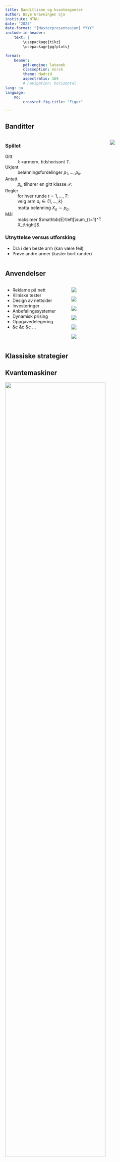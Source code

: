 ```yaml
---
title: Bandittisme og kvanteagenter
author: Boye Gravningen Sjo
institute: NTNU
date: "2023"
date-format: "[Masterpresentasjon] YYYY"
include-in-header: 
    text: |
        \usepackage{tikz}
        \usepackage{pgfplots}

format: 
    beamer:
        pdf-engine: latexmk
        classoption: norsk
        theme: Madrid
        aspectratio: 169
        # navigation: horizontal
lang: no
language:
    no:
        crossref-fig-title: "Figur"

---
```


## Banditter
:::: {.columns align=center}

::: {.column width="60%"}
### Spillet

Gitt
:   $k$ «armer», tidshorisont $T$.

Ukjent
:   belønningsfordelinger $p_1, \dots, p_k$.

Antatt
:   $p_a$ tilhører en gitt klasse $\mathcal{P}$.

Regler
:   for hver runde $t=1, \dots, T$:\
    velg arm $a_t \in \{1, \dots, k\}$\
    motta belønning $X_a \sim p_a$.

Mål
:   maksimer $\mathbb{E}\left[\sum_{t=1}^T X_t\right]$.


### Utnyttelse versus utforsking
- Dra i den beste arm (kan være feil)
- Prøve andre armer (kaster bort runder)
:::

::: {.column width="30%"}
![](images/bandits.jpg){fig-align="right"}
:::

::::

## Anvendelser
:::: {.columns align=center}

::: {.column width="40%"}
- Reklame på nett
- Kliniske tester
- Design av nettsider
- Investeringer
- Anbefalingssystemer
- Dynamisk prising
- Oppgavedelegering
- &c &c &c ...
:::

::: {.column width="60%"}
::: {layout="[[30, -10, 18, -10, 35, -20], [30, -5, 22, -2, 30, -20]]" layout-valign="center"}
![](images/netflixlogo.jpeg)

![](images/amazonlogo.png)

![](images/doordashlogo.png)

![](images/google_anal.png)

![](images/metalogo.png)

![](images/washingtonlogo.png)

:::
:::

::::

## Klassiske strategier

<!-- :::: {.columns align=center}

::: {.column width=40%}
- Ren utforskning
- Ren utnyttelse
- $\epsilon$-grådig
- UCB
- Thompson sampling
:::


::: {.column width=60%} -->

\begin{tikzpicture}
    \begin{axis}[
        width=10cm,
        height=8cm,
        legend entries={Ren utforskning, Grådig, $\epsilon$-grådig, UCB, Thompson},
        legend style={at={(-0.2,0.5)},anchor=east},
        ylabel={Regret},
        xlabel={Runde},
    ]
        \pgfplotstableread[col sep=comma]{../code/MAB/comparison.dat}\datatable

        \addplot[color=black, mark=none, dashed] table [x=turn, y=Random]{\datatable};
        \addplot[color=black, mark=none] table [x=turn, y=Greedy]{\datatable};
        \addplot[color=black, mark=none, dotted] table [x=turn, y=EpsilonGreedy]{\datatable};
        \addplot[color=red, mark=none] table [x=turn, y=UCB]{\datatable};
        \addplot[color=green, mark=none] table [x=turn, y=ThompsonBernoulli]{\datatable};

    \end{axis}
\end{tikzpicture}
<!-- :::


:::: -->


## Kvantemaskiner

![](images/quantum_computer.jpg){height="80%" fig-align="center"}


## Kvantealgoritmer

Kvantealgoritme | Problem | Kompleksitet | Beste klassiske
--- | --- | --- | ---
QFT | Fouriertransformasjon | $O(\log(N))$ | $O(N \log(N))$
Shor | Faktorisering | $O( \log(N)^3)$ | Subeksponensiell
HHL | Lineære ligningssystemer | $O(\log(N)\kappa^2)$ | $O(N\kappa)$
Grover | Ustrukturert søk | $O(\sqrt{N})$ | $O(N)$
QMC | Estimere $\mathbb{E}[X]$ | $O(1/\epsilon)$ | $O(1/\epsilon^2)$


## Kvante-UCB

:::: {.columns align=center}

::: {.column width=50%}

- Ide: bruk QMC til å estimere $\mathbb{E}[X_i]$.
- Fordel: konfidensintervaller blir mindre
- Resultat: $O(\log(T))$-algoritme

:::

::: {.column width=50%} 
\begin{tikzpicture}
    \begin{axis}[
            width=0.8\textwidth,
            height=0.8\textwidth,
            xlabel=Arm,
            ylabel=Estimat,
            grid=major,
            xtick=data,
        ]
        \pgfplotstableread[col sep=comma]{../code/bandit_figs/ucb/ucb_1000.dat}\datatable
        \addplot+[
            only marks,
            error bars/.cd,
            y dir=plus,
            y explicit
        ] table[
                x=arm,
                y=estimate,
                y error=ucb,
                col sep=comma,
            ] {\datatable};
        \addplot+[dashed, mark=none, black, forget plot] coordinates {(0.8, 0.2) (1.2, 0.2)};
        \addplot+[dashed, mark=none, black, forget plot] coordinates {(1.8, 0.4) (2.2, 0.4)};
        \addplot+[dashed, mark=none, black, forget plot] coordinates {(2.8, 0.7) (3.2, 0.7)};
    \end{axis}
\end{tikzpicture}

:::


::::

## Simuleringer: uniform prior

::: {#fig-1 align=center}
\newcommand{\myoptions}{
    width=12cm,
    height=8cm,
    legend entries={UCB, QUCB, Thompson},
    legend pos=north west,
    ylabel={Regret},
    xlabel={Runde},
}
\input{../report/tex/07_simulations/figs/uniform_prior}

_
:::


## Simuleringer: korrelert prior
::: {#fig-2 align=center}
\newcommand{\myoptions}{
    width=12cm,
    height=8cm,
    legend entries={UCB, QUCB, Thompson},
    legend pos=north west,
    ylabel={Regret},
    xlabel={Runde},
}
\input{../report/tex/07_simulations/figs/challenging_prior}

_
:::

## Simuleringer: meget korrelert prior
::: {#fig-3 align=center}
\newcommand{\myoptions}{
    width=12cm,
    height=8cm,
    legend entries={UCB, QUCB, Thompson},
    legend pos=north west,
    ylabel={Regret},
    xlabel={Runde},
}
\input{../report/tex/07_simulations/figs/more_challenging_prior}

_
:::


## Konklusjoner
- Bedre i *noen* tilfeller
- Juks med kvante
- Vanskelig å anvende
- QUCB kan videreutvikles
- Kvantealgoritmer for andre bandittvarianter?

## Vedlegg: maskinlæring og banditter
:::: {.columns align=center}

<!-- ::: {layout-ncol=2} -->

::: {.column width=40%}
- Forsterket læring
- Hvordan uttrykke bandittproblemet som et RL-problem?
- Fungerer kanskje, men krever i så fall anpassing

:::


::: {.column width=60%}
\newcommand{\myoptions}{
    width=8cm,
    height=6cm,
    legend entries={A2C, DQN, PPO, Quantum},
    legend pos=north west,
    ylabel={Regret},
    xlabel={Runde},
}
\input{../report/tex/07_simulations/figs/rl_bandits.tex}
:::


<!-- ::: -->

::::


## Vedlegg: kvantovermakt
```mermaid
flowchart LR
    P(P) --> N(NP)
    N --> S(PSPACE)
    P --> B(BPP)
    B --> Q(BQP)
    Q --> S
```

